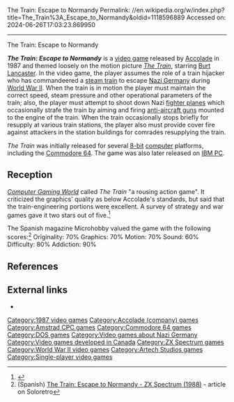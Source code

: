 The Train: Escape to Normandy
Permalink: //en.wikipedia.org/w/index.php?title=The_Train%3A_Escape_to_Normandy&oldid=1118596889
Accessed on: 2024-06-26T17:03:23.869950



------
The Train: Escape to Normandy
{{Short description|1987 video game}}
{{Infobox video game
|title  = The Train: Escape to Normandy
|image = The Train Escape to Normandy cover.jpg
|caption = 
|developer = [[Artech Digital Entertainment]]
|publisher = [[Accolade (company)|Accolade]]
|designer = 
|engine = 
|released = [[1987 in video gaming|1987]]
|genre = [[Action game]]
|modes = [[Single player]]
|platforms = [[Amstrad CPC]], [[Commodore 64]], [[DOS]], [[ZX Spectrum]]
|alt = 
}}

'''''The Train: Escape to Normandy''''' is a [[video game]] released by [[Accolade (company)|Accolade]] in 1987 and themed loosely on the motion picture ''[[The Train (1964 film)|The Train]]'', starring [[Burt Lancaster]].  In the video game, the player assumes the role of a train hijacker who has commandeered a [[steam train]] to escape [[Nazi Germany]] during [[World War II]]. When the train is in motion the player must maintain the correct speed, steam pressure and other operational parameters of the train; also, the player must attempt to shoot down Nazi [[fighter plane]]s which occasionally strafe the train by aiming and firing [[anti-aircraft gun]]s mounted to the engine of the train. When the train occasionally stops briefly for resupply at various train stations, the player also must provide cover fire against attackers in the station buildings for comrades resupplying the train.

''The Train'' was initially released for several [[8-bit computing|8-bit]] [[home computer|computer]] platforms, including the [[Commodore 64]]. The game was also later released on [[IBM PC]].

==Reception==
''[[Computer Gaming World]]'' called ''The Train'' "a rousing action game". It criticized the graphics' quality as below Accolade's standards, but said that the train-engineering portions were excellent.{{r|wilson198805}} A survey of strategy and war games gave it two stars out of five.<ref name="brooks199112">{{cite magazine | url=http://www.cgwmuseum.org/galleries/index.php?year=1991&pub=2&id=89 | title=Computer Strategy and Wargames: The 1900-1950 Epoch / Part II (M-Z) of an Annotated Paiktography | magazine=Computer Gaming World | date=December 1991 | accessdate=18 November 2013 | author=Brooks, M. Evan | pages=126}}</ref>

The Spanish magazine Microhobby valued the game with the following scores:<ref>(Spanish) [https://www.soloretro.com/spectrum/the-train-escape-to-normandy-zx-spectrum-de-electronic-arts-1988.php The Train: Escape to Normandy - ZX Spectrum (1988)] - article on Soloretro</ref> Originality: 70% Graphics: 70% Motion: 70% Sound: 60% Difficulty: 80% Addiction: 90%

==References==
{{Reflist|refs=
<ref name="wilson198805">{{cite magazine | title=Planes, Tranes, and Gunboats / Hijacking "The Train" For the Honor of France | magazine=Computer Gaming World | date=May 1988 | author=Wilson, David M. | pages=32}}</ref>
}}

==External links==
* {{moby game|id=/train-escape-to-normandy|name=''The Train: Escape to Normandy''}}

{{DEFAULTSORT:Train: Escape to Normandy, The}}
[[Category:1987 video games]]
[[Category:Accolade (company) games]]
[[Category:Amstrad CPC games]]
[[Category:Commodore 64 games]]
[[Category:DOS games]]
[[Category:Video games about Nazi Germany]]
[[Category:Video games developed in Canada]]
[[Category:ZX Spectrum games]]
[[Category:World War II video games]]
[[Category:Artech Studios games]]
[[Category:Single-player video games]]


{{action-videogame-stub}}